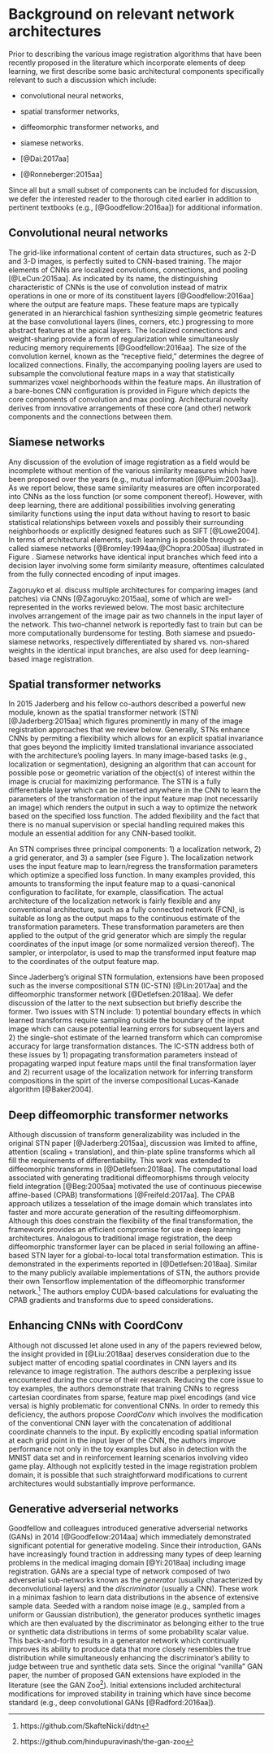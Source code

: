 
# Background on relevant network architectures

Prior to describing the various image registration algorithms that have been recently
proposed in the literature which incorporate elements of deep learning, we first describe some basic
architectural components specifically relevant to such a discussion which include:

* convolutional neural networks,

* spatial transformer networks,

* diffeomorphic transformer networks, and

* siamese networks.

\textcolor{red}{Should we discuss the following?}

* \textcolor{red}{Deformable convolutional networks} [@Dai:2017aa]

* \textcolor{red}{U-net} [@Ronneberger:2015aa]

Since all but a small subset of components can be included for discussion, we defer the interested
reader to the thorough cited earlier in addition to pertinent textbooks (e.g.,
[@Goodfellow:2016aa]) for additional information.

## Convolutional neural networks

\begin{figure}[!htb]
\centering
\includegraphics[width=0.95\textwidth]{Figures/ConvNet.pdf}
\caption{The basic elements of the CNN.
        The convolutional layer comprises several filters which
        are optimized in terms of their responses to various features
        found in the input layer.  Pooling is used to extract salient
        features and reduce computational complexity and passed on to
        subsequent layers.
        }
\label{fig:convnet}
\end{figure}

The grid-like informational content of certain data structures, such as 2-D and 3-D images, is
perfectly suited to CNN-based training.  The major elements of CNNs are
localized convolutions, connections, and pooling [@LeCun:2015aa].
As indicated by its name, the distinguishing characteristic
of CNNs is the use of convolution instead of matrix operations in one or more of its constituent
layers [@Goodfellow:2016aa] where the output are feature maps.  These feature maps are typically
generated in an hierarchical fashion synthesizing simple
geometric features at the base convolutional layers (lines, corners, etc.) progressing to more
abstract features at the apical layers.
The localized connections and weight-sharing provide a form of regularization while
simultaneously reducing memory requirements [@Goodfellow:2016aa].  The size of the
convolution kernel, known as the "receptive field," determines the degree of localized
connections.  Finally, the accompanying pooling layers are used to subsample the
convolutional feature maps in a way that statistically summarizes voxel neighborhoods
within the feature maps.  An illustration of a bare-bones CNN configuration is provided in
Figure \ref{fig:convnet} which depicts
the core components of convolution and max pooling.  Architectural novelty derives from
innovative arrangements of these core (and other) network components and the connections between
them.


## Siamese networks

\begin{figure}[!htb]
\centering
\includegraphics[width=0.95\textwidth]{Figures/SiameseNet.jpg}
\caption{Illustration of a siamese architecture.  Two identical convolutional
         branches, which traditionally share weights, are used to learn a
         similarity distance while simultaneously optimizing the input encoding
         captured in the fully connected layers.
         }
\label{fig:siamese}
\end{figure}

Any discussion of the evolution of image registration as a field would
be incomplete without mention of the various similarity measures
which have been proposed over the years (e.g., mutual information
[@Pluim:2003aa]).  As we report below, these same similarity measures
are often incorporated into CNNs as the loss function (or some
component thereof).  However, with deep learning, there are additional
possibilities involving generating similarity functions
using the input data without having to resort to basic statistical relationships
between voxels and possibly their surrounding neighborhoods or
explicitly designed features such as SIFT [@Lowe2004].
In terms of architectural elements, such learning
is possible through so-called siamese networks
[@Bromley:1994aa;@Chopra:2005aa] illustrated in Figure \ref{fig:siamese}.
Siamese networks have identical input branches which feed into a decision
layer involving some form similarity measure, oftentimes calculated from
the fully connected encoding of input images.

Zagoruyko et al. discuss multiple architectures for comparing
images (and patches) via CNNs [@Zagoruyko:2015aa], some of which are
well-represented in the works reviewed below.  The most basic
architecture involves arrangement of the image pair as two channels
in the input layer of the network.  This two-channel network is
reportedly fast to train but can be more computationally burdensome
for testing.  Both
siamese and psuedo-siamese networks, respectively differentiated by
shared vs. non-shared weights in the identical input branches, are also
used for deep learning-based image registration.






## Spatial transformer networks

\begin{figure}[!htb]
\centering
\includegraphics[width=0.95\textwidth]{Figures/STN.pdf}
\caption{Diagrammatic illustration of the spatial transformer network.  The STN
         can be placed anywhere within a CNN to provide spatial invariance for the
         input feature map.  Core components include the localization network used
         to learn/predict the parameters which transform the input feature map.
         The transformed output feature map is generated with the grid generator
         and sampler.
        }
\label{fig:stn}
\end{figure}

In 2015 Jaderberg and his fellow co-authors described a powerful new module, known
as the spatial transformer network (STN) [@Jaderberg:2015aa] which figures prominently
in many of the image registration approaches that we review below.
Generally, STNs enhance CNNs by permiting a flexibility which allows for an explicit spatial
invariance that goes beyond the implicitly limited translational invariance associated
with the architecture's pooling layers.  In many image-based tasks
(e.g., localization or segmentation), designing an
algorithm that can account for possible pose or geometric variation of the
object(s) of interest within the image is crucial for maximizing performance.
The STN is a fully differentiable layer which can be inserted anywhere in the
CNN to learn the parameters of the transformation of the input feature map (not
necessarily an image) which renders the output in such a way to optimize the
network based on the specified loss function.  The added flexibility and the
fact that there is no manual supervision or special handling required makes
this module an essential addition for any CNN-based toolkit.

An STN comprises three principal components:  1) a localization network,
2) a grid generator, and 3) a sampler (see Figure \ref{fig:stn}).  The localization
network uses the input feature map to learn/regress the transformation parameters
which optimize a specified loss function.  In many examples provided, this amounts
to transforming the input feature map to a quasi-canonical configuration to facilitate,
for example, classification.  The actual architecture of the localization network is
fairly flexible and any conventional architecture, such as a fully connected network
(FCN), is suitable as long as the output maps to the continuous estimate of the
transformation parameters.  These transformation parameters are then applied to
the output of the grid generator which are simply the regular coordinates of the input
image (or some normalized version thereof).  The sampler, or interpolator, is used
to map the transformed input feature map to the coordinates of the output feature map.

Since Jaderberg's original STN formulation, extensions have been proposed such as the
inverse compositional STN (IC-STN) [@Lin:2017aa] and the diffeomorphic
transformer network [@Detlefsen:2018aa].  We defer discussion of the latter to the
next subsection but briefly describe the former.  Two issues with STN include:
1) potential boundary effects in which learned transforms require sampling outside
the boundary of the input image which can cause potential learning errors for subsequent
layers and 2) the single-shot estimate of the learned transform which
can compromise accuracy for large transformation distances.  The IC-STN address
both of these issues by 1) propagating transformation parameters instead of
propagating warped input feature maps until the final transformation layer and
2) recurrent usage of the localization network for inferring transform
compositions in the spirt of the inverse compositional Lucas-Kanade algorithm [@Baker2004].


## Deep diffeomorphic transformer networks

Although discussion of transform generalizability was included in the original STN paper
[@Jaderberg:2015aa], discussion was limited to affine, attention (scaling + translation),
and thin-plate spline transforms which all fill the requirements of differentiability.  This
work was extended to diffeomorphic transforms in [@Detlefsen:2018aa].  The
computational load associated with generating traditional diffeomorphisms through
velocity field integration [@Beg:2005aa] motivated the use of continuous piecewise
affine-based (CPAB) transformations [@Freifeld:2017aa].  The CPAB approach utilizes a
tesselation of the image domain which translates into faster and more accurate generation
of the resulting diffeomorphism.  Although this does constrain the flexibility of the
final transformation, the framework provides an efficient compromise for use in deep
learning architectures.  Analogous to traditional image registration,  the
deep diffeomorphic transformer layer can be placed in serial following an affine-based STN layer
for a global-to-local total transformation estimation.  This is demonstrated
in the experiments reported in [@Detlefsen:2018aa].
Similar to the many publicly available implementations of STN, the authors provide
their own Tensorflow implementation of the diffeomorphic transformer network.[^P1]
The authors employ CUDA-based calculations for evaluating the CPAB gradients and
transforms due to speed considerations.

[^P1]: https://github.com/SkafteNicki/ddtn

## Enhancing CNNs with CoordConv

Although not discussed let alone used in any of the papers reviewed below, the insight provided
in [@Liu:2018aa] deserves consideration due to the subject matter of encoding spatial coordinates
in CNN layers and its relevance to image registration.  The authors describe a perplexing issue
encountered during the course of their research.
Reducing the core issue to toy examples, the authors demonstrate that training CNNs to
regress cartesian coordinates from sparse, feature map pixel encodings
(and vice versa) is highly problematic for conventional CNNs.  In order to remedy this
deficiency, the authors propose _CoordConv_ which involves the modification
of the conventional CNN layer with the concatenation of additional coordinate channels
to the input.  By explicitly encoding spatial information at each grid point in the
input layer of the CNN, the authors improve performance not only in the toy examples
but also in detection with the MNIST data set and in reinforcement learning scenarios
involving video game play.  Although not explicitly tested in the image registration
problem domain, it is possible that such straightforward modifications to
current architectures would substantially improve performance.


## Generative adverserial networks

<!--
According to Yann LeCun (in 2016), "adverserial training is the coolest thing
since slice bread" and "the most interesting idea in the last 10 years in
[machine learning].[^P2]"

[^P2]: https://www.quora.com/What-are-some-recent-and-potentially-upcoming-breakthroughs-in-unsupervised-learning
-->

Goodfellow and colleagues introduced generative
adverserial networks (GANs) in 2014 [@Goodfellow:2014aa] which immediately demonstrated
significant potential for generative modeling.  Since their introduction,
GANs have increasingly found traction in addressing many types of deep learning
problems in the medical imaging domain [@Yi:2018aa] including image registration.
GANs are a special type of network composed of two adverserial sub-networks
known as the _generator_ (usually characterized by deconvolutional layers)
and the _discriminator_ (usually a CNN).  These
work in a minimax fashion to learn data distributions in the absence of
extensive sample data.  Seeded with a random noise image
(e.g., sampled from a uniform or Gaussian distribution), the generator
produces synthetic images which are then evaluated by the discriminator
as belonging either to the true or synthetic data distributions in terms
of some probability scalar value.  This
back-and-forth results in a generator network which continually improves
its ability to produce data that more closely resembles the true distribution
while simultaneously enhancing the discriminator's ability to judge between
true and synthetic data sets.
Since the original "vanilla" GAN paper, the number of proposed GAN extensions
have exploded in the literature (see the GAN Zoo[^P3]).  Initial extensions
included architectural modifications for improved stability in training
which have since become standard (e.g., deep convolutional GANs [@Radford:2016aa]).

[^P3]: https://github.com/hindupuravinash/the-gan-zoo
